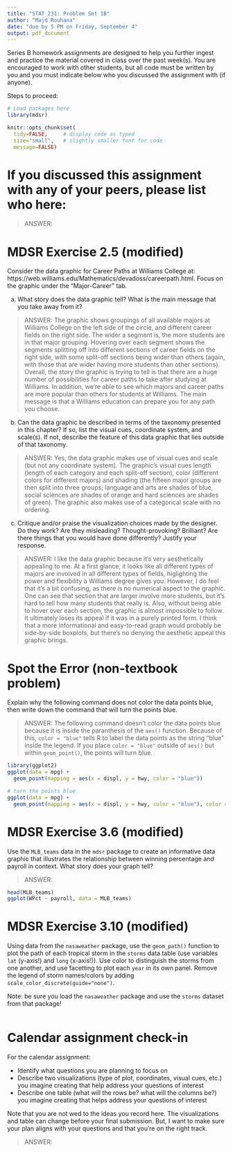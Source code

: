 ```yaml
---
title: "STAT 231: Problem Set 1B"
author: "Majd Rouhana"
date: "due by 5 PM on Friday, September 4"
output: pdf_document
---
```


Series B homework assignments are designed to help you further ingest and practice the material covered in class over the past week(s).  You are encouraged to work with other students, but all code must be written by you and you must indicate below who you discussed the assignment with (if anyone).  

Steps to proceed:

\begin{enumerate}
\item In RStudio, go to File > Open Project, navigate to the folder with the course-content repo, select the course-content project (course-content.Rproj), and click "Open" 
\item Pull the course-content repo (e.g. using the blue-ish down arrow in the Git tab in upper right window)
\item Copy ps1B.Rmd from the course repo to your repo (see page 6 of the GitHub Classroom Guide for Stat231 if needed)
\item Close the course-content repo project in RStudio
\item Open YOUR repo project in RStudio
\item In the ps1B.Rmd file in YOUR repo, replace "YOUR NAME HERE" with your name
\item Add in your responses, committing and pushing to YOUR repo in appropriate places along the way
\item Run "Knit PDF" 
\item Upload the pdf to Gradescope.  Don't forget to select which of your pages are associated with each problem.  \textit{You will not get credit for work on unassigned pages (e.g., if you only selected the first page but your solution spans two pages, you would lose points for any part on the second page that the grader can't see).} 
\end{enumerate}

```r
# Load packages here 
library(mdsr)   

knitr::opts_chunk$set(
  tidy=FALSE,     # display code as typed
  size="small",   # slightly smaller font for code
  message=FALSE)   
```

\newpage 

# If you discussed this assignment with any of your peers, please list who here:

> ANSWER:



\newpage
# MDSR Exercise 2.5 (modified)

Consider the data graphic for Career Paths at Williams College at: https://web.williams.edu/Mathematics/devadoss/careerpath.html.  Focus on the graphic under the "Major-Career" tab.

a. What story does the data graphic tell?  What is the main message that you take away from it?

> ANSWER: The graphic shows groupings of all available majors at Williams College on the left side of the circle, and different career fields on the right side. The wider a segment is, the more students are in that major grouping. Hovering over each segment shows the segments splitting off into different sections of career fields on the right side, with some split-off sections being wider than others (again, with those that are wider having more students than other sections). Overall, the story the graphic is trying to tell is that there are a huge number of possibilities for career paths to take after studying at Williams. In addition, we're able to see which majors and career paths are more popular than others for students at Williams. The main message is that a Williams education can prepare you for any path you choose.

b. Can the data graphic be described in terms of the taxonomy presented in this chapter?  If so, list the visual cues, coordinate system, and scale(s).  If not, describe the feature of this data graphic that lies outside of that taxonomy.

> ANSWER: Yes, the data graphic makes use of visual cues and scale (but not any coordinate system). The graphic's visual cues length (length of each category and each split-off section), color (different colors for different majors) and shading (the fifteen major groups are then split into three groups; language and arts are shades of blue, social sciences are shades of orange and hard sciences are shades of green). The graphic also makes use of a categorical scale with no ordering. 

c. Critique and/or praise the visualization choices made by the designer.  Do they work? Are they misleading?  Thought-provoking?  Brilliant?  Are there things that you would have done differently?  Justify your response.

> ANSWER: I like the data graphic because it's very aesthetically appealing to me. At a first glance, it looks like all different types of majors are involved in all different types of fields, higlighting the power and flexibility a Williams degree gives you. However, I do feel that it's a bit confusing, as there is no numerical aspect to the graphic. One can see that section that are larger involve more students, but it's hard to tell how many students that really is. Also, without being able to hover over each section, the graphic is almost impossible to follow. It ultimately loses its appeal if it was in a purely printed form. I think that a more informational and easy-to-read graph would probably be side-by-side boxplots, but there's no denying the aesthetic appeal this graphic brings.


\newpage
# Spot the Error (non-textbook problem)

Explain why the following command does not color the data points blue, then write down the command that will turn the points blue.

> ANSWER: The following command doesn't color the data points blue because it is inside the paranthesis of the `aes()` function. Because of this, `color = "blue"` tells R to label the data points as the string "blue" inside the legend. If you place `color = "blue"` outside of `aes()` but within `geom_point()`, the points will turn blue.

```r
library(ggplot2)
ggplot(data = mpg) + 
  geom_point(mapping = aes(x = displ, y = hwy, color = "blue"))

# turn the points blue
ggplot(data = mpg) + 
  geom_point(mapping = aes(x = displ, y = hwy, color = "blue"), color = "blue")
```


\newpage
# MDSR Exercise 3.6 (modified)

Use the `MLB_teams` data in the `mdsr` package to create an informative data graphic that illustrates the relationship between winning percentage and payroll in context. What story does your graph tell?

> ANSWER:

```r
head(MLB_teams)
ggplot(WPct ~ payroll, data = MLB_teams)
```


\newpage
# MDSR Exercise 3.10 (modified)

Using data from the `nasaweather` package, use the `geom_path()` function to plot the path of each tropical storm in the `storms` data table (use variables `lat` (y-axis!) and `long` (x-axis!)).  Use color to distinguish the storms from one another, and use facetting to plot each `year` in its own panel.  Remove the legend of storm names/colors by adding `scale_color_discrete(guide="none")`. 

Note: be sure you load the `nasaweather` package and use the `storms` dataset from that package!  

```r

```


\newpage
# Calendar assignment check-in

For the calendar assignment:

- Identify what questions you are planning to focus on
- Describe two visualizations (type of plot, coordinates, visual cues, etc.) you imagine creating that help address your questions of interest 
- Describe one table (what will the rows be?  what will the columns be?) you imagine creating that helps address your questions of interest

Note that you are not wed to the ideas you record here.  The visualizations and table can change before your final submission.  But, I want to make sure your plan aligns with your questions and that you're on the right track.

> ANSWER:

 